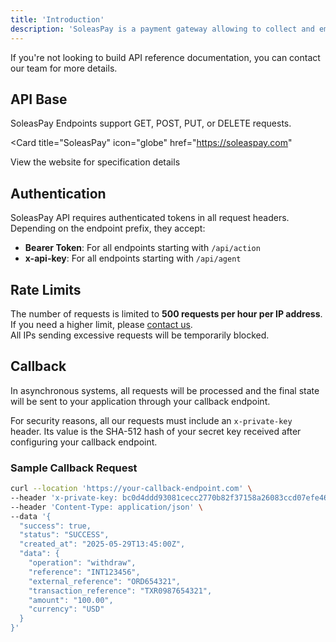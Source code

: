 ```yaml
---
title: 'Introduction'
description: 'SoleasPay is a payment gateway allowing to collect and emit payments on web and mobile applications of their customers through their mobile money wallet, bank and even crypto accounts.'
---
```


<Note>
  If you're not looking to build API reference documentation, you can contact
  our team for more details.
</Note>

## API Base

SoleasPay Endpoints support GET, POST, PUT, or DELETE requests.

<Card
  title="SoleasPay"
  icon="globe"
  href="https://soleaspay.com"
>
  View the website for specification details
</Card>

## Authentication

SoleasPay API requires authenticated tokens in all request headers.  
Depending on the endpoint prefix, they accept:

- **Bearer Token**: For all endpoints starting with `/api/action`
- **x-api-key**: For all endpoints starting with `/api/agent`

## Rate Limits

The number of requests is limited to **500 requests per hour per IP address**.  
If you need a higher limit, please [contact us](https://soleaspay.com).  
All IPs sending excessive requests will be temporarily blocked.

## Callback

<Note>
  In asynchronous systems, all requests will be processed and the final state
  will be sent to your application through your callback endpoint.

  For security reasons, all our requests must include an `x-private-key` header.
  Its value is the SHA-512 hash of your secret key received after configuring
  your callback endpoint.
</Note>

### Sample Callback Request

```bash
curl --location 'https://your-callback-endpoint.com' \
--header 'x-private-key: bc0d4ddd93081cecc2770b82f37158a26083ccd07efe46a4c90d698ac481325543d46610a0bac7ea9b6a00013d800b82d0369f1ba296e16beab79e16ebdc0b9b' \
--header 'Content-Type: application/json' \
--data '{
  "success": true,
  "status": "SUCCESS",
  "created_at": "2025-05-29T13:45:00Z",
  "data": {
    "operation": "withdraw",
    "reference": "INT123456",
    "external_reference": "ORD654321",
    "transaction_reference": "TXR0987654321",
    "amount": "100.00",
    "currency": "USD"
  }
}'
